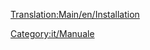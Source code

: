 [[Translation:Main/en/Installation]]
{{en/-}}{{en/Bilingual box| It
| --
| Collection of pages that aid installation of OpenTTD.}}


[[Category:it/Manuale]]